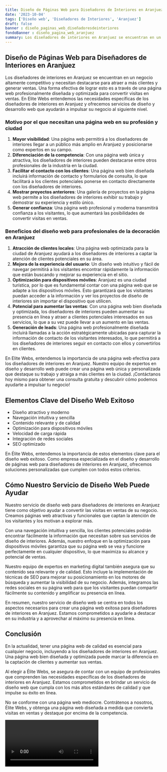 ```yaml
---
title: Diseño de Páginas Web para Diseñadores de Interiores en Aranjuez
date: '2023-10-04'
tags: ['Diseño web', 'Diseñadores de Interiores', 'Aranjuez']
draft: false
banner : diseño_paginas_web_diseñadoresdeinteriores
fondoBanner : diseño_pagina_web_aranjuez
summary: Los diseñadores de interiores en Aranjuez se encuentran en un negocio altamente competitivo y necesitan destacarse para atraer a más clientes y generar ventas. Una forma efectiva de lograr esto es a través de una página web profesionalmente diseñada y optimizada para convertir visitas en ventas. En Elite Webs entendemos las necesidades específicas de los diseñadores de interiores en Aranjuez y ofrecemos servicios de diseño y desarrollo web que ayudarán a impulsar su negocio al siguiente nivel.
---
```


## Diseño de Páginas Web para Diseñadores de Interiores en Aranjuez

Los diseñadores de interiores en Aranjuez se encuentran en un negocio altamente competitivo y necesitan destacarse para atraer a más clientes y generar ventas. Una forma efectiva de lograr esto es a través de una página web profesionalmente diseñada y optimizada para convertir visitas en ventas. En Elite Webs entendemos las necesidades específicas de los diseñadores de interiores en Aranjuez y ofrecemos servicios de diseño y desarrollo web que ayudarán a impulsar su negocio al siguiente nivel.

### Motivo por el que necesitan una página web en su profesión y ciudad

1. **Mayor visibilidad**: Una página web permitirá a los diseñadores de interiores llegar a un público más amplio en Aranjuez y posicionarse como expertos en su campo.
2. **Diferenciación de la competencia**: Con una página web única y atractiva, los diseñadores de interiores pueden destacarse entre otros profesionales de la industria en la ciudad.
3. **Facilitar el contacto con los clientes**: Una página web bien diseñada incluirá información de contacto y formularios de consulta, lo que facilitará a los clientes potenciales ponerse en contacto directamente con los diseñadores de interiores.
4. **Mostrar proyectos anteriores**: Una galería de proyectos en la página web permite a los diseñadores de interiores exhibir su trabajo y demostrar su experiencia y estilo único.
5. **Generar confianza**: Una página web profesional y moderna transmitirá confianza a los visitantes, lo que aumentará las posibilidades de convertir visitas en ventas.

### Beneficios del diseño web para profesionales de la decoración en Aranjuez

1. **Atracción de clientes locales**: Una página web optimizada para la ciudad de Aranjuez ayudará a los diseñadores de interiores a captar la atención de clientes potenciales en su área.
2. **Mejora de la experiencia del usuario**: Un diseño web intuitivo y fácil de navegar permitirá a los visitantes encontrar rápidamente la información que están buscando y mejorar su experiencia en el sitio.
3. **Optimización para dispositivos móviles**: Aranjuez es una ciudad turística, por lo que es fundamental contar con una página web que se adapte a los dispositivos móviles. Esto garantizará que los visitantes puedan acceder a la información y ver los proyectos de diseño de interiores sin importar el dispositivo que utilicen.
4. **Potencial para aumentar las ventas**: Con una página web bien diseñada y optimizada, los diseñadores de interiores pueden aumentar su presencia en línea y atraer a clientes potenciales interesados en sus servicios, lo que a su vez puede llevar a un aumento en las ventas.
5. **Generación de leads**: Una página web profesionalmente diseñada incluirá llamadas a la acción estratégicamente ubicadas para capturar la información de contacto de los visitantes interesados, lo que permitirá a los diseñadores de interiores seguir en contacto con ellos y convertirlos en clientes.

En Elite Webs, entendemos la importancia de una página web efectiva para los diseñadores de interiores en Aranjuez. Nuestro equipo de expertos en diseño y desarrollo web puede crear una página web única y personalizada que destaque su trabajo y atraiga a más clientes en la ciudad. ¡Contáctanos hoy mismo para obtener una consulta gratuita y descubrir cómo podemos ayudarte a impulsar tu negocio!

<GifSeo />

<Cta />

## Elementos Clave del Diseño Web Exitoso

- Diseño atractivo y moderno
- Navegación intuitiva y sencilla
- Contenido relevante y de calidad
- Optimización para dispositivos móviles
- Velocidad de carga rápida
- Integración de redes sociales
- SEO optimizado

En Élite Webs, entendemos la importancia de estos elementos clave para el diseño web exitoso. Como empresa especializada en el diseño y desarrollo de páginas web para diseñadores de interiores en Aranjuez, ofrecemos soluciones personalizadas que cumplen con todos estos criterios.

## Cómo Nuestro Servicio de Diseño Web Puede Ayudar

Nuestro servicio de diseño web para diseñadores de interiores en Aranjuez tiene como objetivo ayudar a convertir las visitas en ventas de su negocio. Creamos páginas web atractivas y funcionales que captan la atención de los visitantes y los motivan a explorar más.

Con una navegación intuitiva y sencilla, los clientes potenciales podrán encontrar fácilmente la información que necesitan sobre sus servicios de diseño de interiores. Además, nuestro enfoque en la optimización para dispositivos móviles garantiza que su página web se vea y funcione perfectamente en cualquier dispositivo, lo que maximiza su alcance y potencial de ventas.

Nuestro equipo de expertos en marketing digital también asegura que su contenido sea relevante y de calidad. Esto incluye la implementación de técnicas de SEO para mejorar su posicionamiento en los motores de búsqueda y aumentar la visibilidad de su negocio. Además, integramos las redes sociales en su página web para que los visitantes puedan compartir fácilmente su contenido y amplificar su presencia en línea.

En resumen, nuestro servicio de diseño web se centra en todos los aspectos necesarios para crear una página web exitosa para diseñadores de interiores en Aranjuez. Estamos comprometidos a ayudarle a destacar en su industria y a aprovechar al máximo su presencia en línea.

## Conclusión

En la actualidad, tener una página web de calidad es esencial para cualquier negocio, incluyendo a los diseñadores de interiores en Aranjuez. Una página web bien diseñada y optimizada puede marcar la diferencia en la captación de clientes y aumentar sus ventas.

Al elegir a Élite Webs, se asegura de contar con un equipo de profesionales que comprenden las necesidades específicas de los diseñadores de interiores en Aranjuez. Estamos comprometidos en brindar un servicio de diseño web que cumpla con los más altos estándares de calidad y que impulse su éxito en línea.

No se conforme con una página web mediocre. Contrátenos a nosotros, Élite Webs, y obtenga una página web diseñada a medida que convierta visitas en ventas y destaque por encima de la competencia.

<Video />

<CtaBot job='Diseñadores de Interiores' city='Aranjuez'/>

<Gmaps query='Aranjuez+españa+maps' />